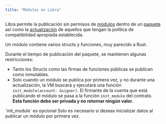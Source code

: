 ```yaml
---
title: "Módulos en Libra"
---
```



Libra permite la publicación sin permisos de [módulos](/build/smart-contracts/book/modules-and-scripts)
dentro de un [paquete](/build/smart-contracts/book/packages) así como la [actualización](/build/smart-contracts/book/package-upgrades)
de aquellos que tengan la política de compatibilidad apropiada establecida.

Un módulo contiene varios structs y funciones, muy parecido a Rust.

Durante el tiempo de publicación del paquete, se mantienen algunas restricciones:

- Tanto los Structs como las firmas de funciones públicas se publican como inmutables.
- Solo cuando un módulo se publica por primera vez, y no durante una
  actualización, la VM buscará y ejecutará una función `init_module(account: &signer)`.
  El firmante de la cuenta que está publicando el módulo se pasa a la función
  `init_module` del contrato. **Esta función debe ser privada y no retornar ningún valor.**

<Aside type="note">
  `init_module` es opcional
  Solo es necesario si deseas inicializar datos al publicar un módulo por primera vez.
</Aside>
